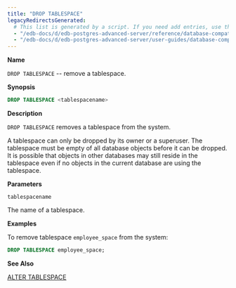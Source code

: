```yaml
---
title: "DROP TABLESPACE"
legacyRedirectsGenerated:
  # This list is generated by a script. If you need add entries, use the `legacyRedirects` key.
  - "/edb-docs/d/edb-postgres-advanced-server/reference/database-compatibility-for-oracle-developers-reference-guide/9.6/Database_Compatibility_for_Oracle_Developers_Reference_Guide.1.072.html"
  - "/edb-docs/d/edb-postgres-advanced-server/user-guides/database-compatibility-for-oracle-developers-guide/9.5/Database_Compatibility_for_Oracle_Developers_Guide.1.098.html"
---
```


<div id="drop_tablespace" class="registered_link"></div>

**Name**

`DROP TABLESPACE` -- remove a tablespace.

**Synopsis**

```sql
DROP TABLESPACE <tablespacename>
```

**Description**

`DROP TABLESPACE` removes a tablespace from the system.

A tablespace can only be dropped by its owner or a superuser. The tablespace must be empty of all database objects before it can be dropped. It is possible that objects in other databases may still reside in the tablespace even if no objects in the current database are using the tablespace.

**Parameters**

`tablespacename`

 The name of a tablespace.

**Examples**

To remove tablespace `employee_space` from the system:

```sql
DROP TABLESPACE employee_space;
```

**See Also**

[ALTER TABLESPACE](14_alter_tablespace/#alter_tablespace)
